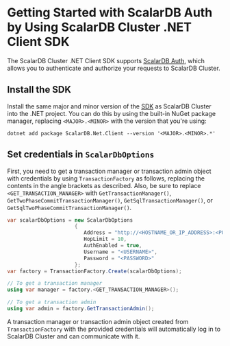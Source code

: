 # Getting Started with ScalarDB Auth by Using ScalarDB Cluster .NET Client SDK

The ScalarDB Cluster .NET Client SDK supports [ScalarDB Auth](https://github.com/scalar-labs/scalardb-cluster/blob/main/docs/scalardb-auth-with-sql.md), which allows you to authenticate and authorize your requests to ScalarDB Cluster.

## Install the SDK

Install the same major and minor version of the [SDK](https://www.nuget.org/packages/ScalarDB.Net.Client) as ScalarDB Cluster into the .NET project. You can do this by using the built-in NuGet package manager, replacing `<MAJOR>.<MINOR>` with the version that you're using:

```shell
dotnet add package ScalarDB.Net.Client --version '<MAJOR>.<MINOR>.*'
```

## Set credentials in `ScalarDbOptions`

First, you need to get a transaction manager or transaction admin object with credentials by using `TransactionFactory` as follows, replacing the contents in the angle brackets as described. Also, be sure to replace `<GET_TRANSACTION_MANAGER>` with `GetTransactionManager()`, `GetTwoPhaseCommitTransactionManager()`, `GetSqlTransactionManager()`, or `GetSqlTwoPhaseCommitTransactionManager()`.  

```c#
var scalarDbOptions = new ScalarDbOptions
                      {
                         Address = "http://<HOSTNAME_OR_IP_ADDRESS>:<PORT>",
                         HopLimit = 10,
                         AuthEnabled = true,
                         Username = "<USERNAME>",
                         Password = "<PASSWORD>"
                      };
var factory = TransactionFactory.Create(scalarDbOptions);

// To get a transaction manager
using var manager = factory.<GET_TRANSACTION_MANAGER>();

// To get a transaction admin
using var admin = factory.GetTransactionAdmin();
```

A transaction manager or transaction admin object created from `TransactionFactory` with the provided credentials will automatically log in to ScalarDB Cluster and can communicate with it.
